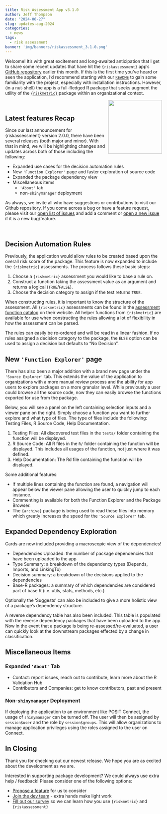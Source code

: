 ```yaml
---
title: Risk Assessment App v3.1.0
author: Jeff Thompson
date: "2024-06-27"
slug: updates-aug-2024
categories: 
  - news
tags: 
  - risk assessment
banner: 'img/banners/riskassessment_3.1.0.png'
---
```


Welcome! It's with great excitement and long-awaited anticipation that I get to share some recent updates that have hit the `{riskassessment}` app's [GitHub repository](https://github.com/pharmaR/riskassessment) earlier this month. If this is the first time you've heard or seen the application, I'd recommend starting with our [`README`](https://github.com/pharmaR/riskassessment#readme) to gain some familiarity with the project, especially with installation instructions. However, (in a nut-shell) the app is a full-fledged R package that seeks augment the utility of the [`{riskmetric}`](https://github.com/pharmaR/riskmetric) package within an organizational context.

<!-- to render html in RStudio, I used the following filepath -->
<!-- ../../blog/2023-08-16-riskassessment-new-release-updates_files/riskassessment_logo.png -->

<a href='https://bit.ly/raa_docs'><img src="/blog/2023-08-16-riskassessment-new-release-updates_files/riskassessment_logo.png" align="right" height="172" style="float:right; height:172px;"/></a>



<br>

## Latest features Recap

Since our last announcement for {riskassessment} version 2.0.0, there have been several releases (both major and minor). With that in mind, we will be highlighting changes and updates across both of those including the following:

* Expanded use cases for the decision automation rules
* New `'Function Explorer'` page and faster exploration of source code
* Expanded the package dependency view
* Miscellaneous items
  * `'About'` tab
  * non-`shinymanager` deployment

As always, we invite all who have suggestions or contributions to visit our Github repository. If you come across a bug or have a feature request, please visit our [open list of issues](https://github.com/pharmaR/riskassessment/issues) and add a comment or [open a new issue](https://github.com/pharmaR/riskassessment/issues/new) if it is a new bug/feature.


<br>


## Decision Automation Rules

Previously, the application would allow rules to be created based upon the overall risk score of the package. This feature is now expanded to include the `{riskmetric}` assessments. The process follows these basic steps:

1. Choose a `{riskmetric}` assessment you would like to base a rule on.
2. Construct a function taking the assessment value as an argument and returns a logical (`TRUE`/`FALSE`).
3. Choose the decision category to assign if the test returns `TRUE`.

When constructing rules, it is important to know the structure of the assessment. All `{riskmetric}` assessments can be found in the [assessment function catalog](https://pharmar.github.io/riskmetric/reference/pkg_assess.html#assessment-function-catalog) on their website. All helper functions from `{riskmetric}` are available for use when constructing the rules allowing a lot of flexibility in how the assessment can be parsed.

The rules can easily be re-ordered and will be read in a linear fashion. If no rules assigned a decision category to the package, the `ELSE` option can be used to assign a decision but defaults to "No Decision".

## New `'Function Explorer'` page

There has also been a major addition with a brand new page under the `'Source Explorer'` tab. This extends the value of the application to organizations with a more manual review process and the ability for app users to explore packages on a more granular level. While previously a user could browse all the source code, now they can easily browse the functions exported for use from the package.

Below, you will see a panel on the left containing selection inputs and a viewer pane on the right. Simply choose a function you want to further explore and what type of files. The type of files include the following: Testing Files, R Source Code, Help Documentation.

1. Testing Files: All discovered test files in the `tests/` folder containing the function will be displayed.
2. R Source Code: All R files in the `R/` folder containing the function will be displayed. This includes all usages of the function, not just where it was defined.
3. Help Documentation: The Rd file containing the function will be displayed.

Some additional features:

* If multiple lines containing the function are found, a navigation will appear below the viewer pane allowing the user to quickly jump to each instance.
* Commenting is available for both the Function Explorer and the Package Browser.
* The `{archive}` package is being used to read these files into memory which greatly increases the speed for the `'Source Explorer'` tab.

## Expanded Dependency Exploration

Cards are now included providing a macroscopic view of the dependencies!

* Dependencies Uploaded: the number of package dependencies that have been uploaded to the app
* Type Summary: a breakdown of the dependency types (Depends, Imports, and LinkingTo)
* Decision summary: a breakdown of the decisions applied to the dependencies
* Base-R packages: a summary of which dependencies are considered part of base R (i.e. utils, stats, methods, etc.)

Optionally the 'Suggests' can also be included to give a more holistic view of a package's dependency structure.

A reverse dependency table has also been included. This table is populated with the reverse dependency packages that have been uploaded to the app. Now in the event that a package is being re-assessed/re-evaluated, a user can quickly look at the downstream packages effected by a change in classification.

## Miscellaneous Items

### Expanded `'About'` Tab

* Contact: report issues, reach out to contribute, learn more about the R Validation Hub
* Contributors and Companies: get to know contributors, past and present

### Non-`shinymanager` Deployment
If deploying the application to an environment like POSIT Connect, the usage of `shinymanager` can be turned off. The user will then be assigned by `session$user` and the role by `session$groups`. This will allow organizations to manage application privileges using the roles assigned to the user on Connect.

## In Closing

Thank you for checking out our newest release. We hope you are as excited about the development as we are.

Interested in supporting package development? We could always use extra help / feedback! Please consider one of the following options:

* [Propose a feature](https://github.com/pharmaR/riskassessment/issues/new) for us to consider
* [Join the dev team](https://www.pharmar.org/contribute/) - extra hands make light work
* [Fill out our survey](https://bit.ly/risk_survey) so we can learn how you use `{riskmetric}` and `{riskassessment}`

<br>

<br>

